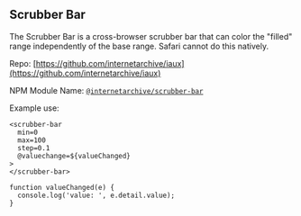 <Meta title="Demos/ScrubberBar/Overview" />

## Scrubber Bar

The Scrubber Bar is a cross-browser scrubber bar that can color the "filled" range independently of the base range. Safari cannot do this natively.

Repo: [https://github.com/internetarchive/iaux](https://github.com/internetarchive/iaux)

NPM Module Name: [`@internetarchive/scrubber-bar`](https://www.npmjs.com/package/@internetarchive/scrubber-bar)

Example use:

```
<scrubber-bar
  min=0
  max=100
  step=0.1
  @valuechange=${valueChanged}
>
</scrubber-bar>

function valueChanged(e) {
  console.log('value: ', e.detail.value);
}
```
